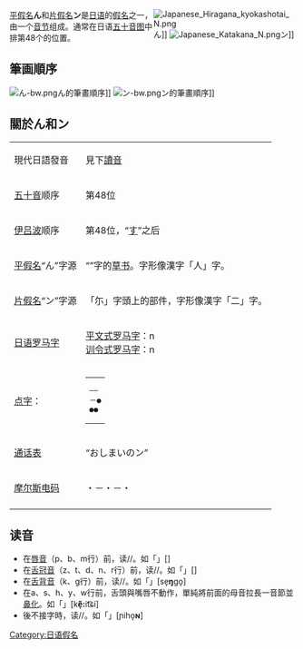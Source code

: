 {{not|ソ}}
{{Unreferenced|time=2017-12-18T04:02:01+00:00}}
<div style="float:right;width:250px;">
{{日语五十音}}
[[File:Japanese_Hiragana_kyokashotai_N.png|thumb]]<span lang="ja">ん</span>]]
[[File:Japanese_Katakana_N.png|thumb]]<span lang="ja">ン</span>]]
</div>

[[平假名|平假名]]<span lang="ja">'''ん'''</span>和[[片假名|片假名]]<span lang="ja">'''ン'''</span>是[[日语|日语]]的[[日語假名|假名]]之一，由一个[[音节|音节]]组成。通常在日语[[五十音图|五十音图]]中排第48个的位置。

== 筆画順序 ==
[[File:ん-bw.png|thumb]]<span lang="ja">ん</span>的筆畫順序]]
[[File:ン-bw.png|thumb]]<span lang="ja">ン</span>的筆畫順序]]
{{clear|left}}

==關於<span lang="ja">ん</span>和<span lang="ja">ン</span>==
{|class="wikitable"
|-
|現代日語發音
|見下[[#读音|讀音]]
|-
|[[五十音|五十音]]顺序
|第48位
|-
|[[伊吕波|伊吕波]]顺序
|第48位，“<span lang="ja">[[す|す]]</span>”之后
|-
|[[平假名|平假名]]“<span lang="ja">ん</span>”字源
|“{{lang|ja|无}}”字的[[草书|草书]]。字形像漢字「人」字。
|-
|[[片假名|片假名]]“<span lang="ja">ン</span>”字源
|「尓」字頭上的部件，字形像漢字「二」字。
|-
|[[日语罗马字|日语罗马字]]
|[[平文式罗马字|平文式罗马字]]：n<br />[[训令式罗马字|训令式罗马字]]：n
|-
|[[点字|点字]]：
|
{| style="border:1px solid #8080b0;"
|-----
| style="font-family: monospace;" | ——<br />－●<br />●●
|}
|-
|[[通话表|通话表]]
|“<span lang="ja">おしまいのン</span>”
|-
|[[摩尔斯电码|摩尔斯电码]]
|・－・－・
|-
|}

==读音==
*在[[唇音|唇音]]（p、b、m行）前，读/{{IPA link|m}}/。如「{{lang|ja|て'''ん'''まど}}」[{{IPA|te̞'''m'''ːado̞}}]
*在[[舌冠音|舌冠音]]（z、t、d、n、r行）前，读/{{IPA link|n}}/。如「{{lang|ja|あ'''ん'''ず}}」[{{IPA|a'''n'''zɯᵝ}}]
*在[[舌背音|舌背音]]（k、g行）前，读/{{IPA link|ŋ}}/。如「{{lang|ja|せ'''ん'''ご}}」[se̞'''ŋ'''go̞]
*在a、s、h、y、w行前，舌頭與嘴唇不動作，單純將前面的母音拉長一音節並[[鼻化|鼻化]]。如「{{lang|ja|け'''ん'''いち}}」[k'''ẽ̞:'''it͡ɕi]
*後不接字時，读/{{IPA link|ɴ}}/。如「{{lang|ja|にほ'''ん'''}}」[ɲiho̞'''ɴ''']

[[Category:日语假名|Category:日语假名]]
